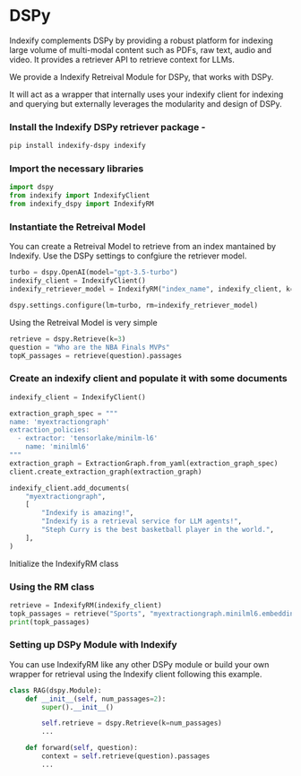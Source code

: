 # DSPy 

Indexify complements DSPy by providing a robust platform for indexing large volume of multi-modal content such as PDFs, raw text, audio and video. It provides a retriever API to retrieve context for LLMs.

We provide a Indexify Retreival Module for DSPy, that works with DSPy.

It will act as a wrapper that internally uses your indexify client for indexing and querying but externally leverages the modularity and design of DSPy.  


### Install the Indexify DSPy retriever package - 
```bash
pip install indexify-dspy indexify
```

### Import the necessary libraries

```python
import dspy
from indexify import IndexifyClient
from indexify_dspy import IndexifyRM

```

### Instantiate the Retreival Model
You can create a Retreival Model to retrieve from an index mantained by Indexify. Use the DSPy settings to confgiure the retriever model.

```python
turbo = dspy.OpenAI(model="gpt-3.5-turbo")
indexify_client = IndexifyClient()
indexify_retriever_model = IndexifyRM("index_name", indexify_client, k=3)

dspy.settings.configure(lm=turbo, rm=indexify_retriever_model)
```

Using the Retreival Model is very simple
```python
retrieve = dspy.Retrieve(k=3)
question = "Who are the NBA Finals MVPs"
topK_passages = retrieve(question).passages
```

### Create an indexify client and populate it with some documents

```python
indexify_client = IndexifyClient()

extraction_graph_spec = """
name: 'myextractiongraph'
extraction_policies:
  - extractor: 'tensorlake/minilm-l6'
    name: 'minilml6'
"""
extraction_graph = ExtractionGraph.from_yaml(extraction_graph_spec)
client.create_extraction_graph(extraction_graph)  

indexify_client.add_documents(
    "myextractiongraph",
    [
        "Indexify is amazing!",
        "Indexify is a retrieval service for LLM agents!",
        "Steph Curry is the best basketball player in the world.",
    ],
)
```

Initialize the IndexifyRM class

### Using the RM class 
```python
retrieve = IndexifyRM(indexify_client)
topk_passages = retrieve("Sports", "myextractiongraph.minilml6.embedding", k=2).passages
print(topk_passages)
```

### Setting up DSPy Module with Indexify

You can use IndexifyRM like any other DSPy module or build your own wrapper for retrieval using the Indexify client following this example.  

```python
class RAG(dspy.Module):
    def __init__(self, num_passages=2):
        super().__init__()

        self.retrieve = dspy.Retrieve(k=num_passages)
        ...

    def forward(self, question):
        context = self.retrieve(question).passages
        ...
```